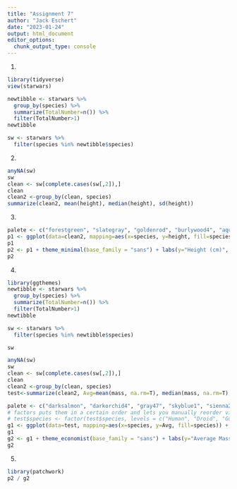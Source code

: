```yaml
---
title: "Assignment 7"
author: "Jack Eschert"
date: "2023-01-24"
output: html_document
editor_options: 
  chunk_output_type: console
---
```

1. 
```r
library(tidyverse)
view(starwars)

newtibble <- starwars %>%
  group_by(species) %>%
  summarize(TotalNumber=n()) %>%
  filter(TotalNumber>1)
newtibble

sw <- starwars %>%
  filter(species %in% newtibble$species)
```

2. 
```r
anyNA(sw)
sw
clean <- sw[complete.cases(sw[,2]),]
clean
clean2 <-group_by(clean, species)
summarize(clean2, mean(height), median(height), sd(height))
```
3. 
```r
palete <- c("forestgreen", "slategray", "goldenrod", "burlywood4", "aquamarine1", "hotpink1", "lightsalmon", "linen", "tan")
p1 <- ggplot(data=clean2, mapping=aes(x=species, y=height, fill=species)) + geom_boxplot() + scale_fill_manual(values=palete)
p1
p2 <- p1 + theme_minimal(base_family = "sans") + labs(y="Height (cm)", x="Species") + annotate(geom="text", label="p=1.2E-0.5", x=8.75, y=230)
p2
```
4. 
```r
library(ggthemes)
newtibble <- starwars %>%
  group_by(species) %>%
  summarize(TotalNumber=n()) %>%
  filter(TotalNumber>1)
newtibble

sw <- starwars %>%
  filter(species %in% newtibble$species)

sw

anyNA(sw)
sw
clean <- sw[complete.cases(sw[,2]),]
clean
clean2 <-group_by(clean, species)
test<-summarize(clean2, Avg=mean(mass, na.rm=T), median(mass, na.rm=T), sd(mass, na.rm=T), sum(mass, na.rm=T))

palete <- c("darksalmon", "darkorchid4", "gray47", "skyblue1", "sienna2", "thistle", "plum2", "seagreen", "midnightblue")
# factors puts them in a certain order and lets you manually reorder via the levels argument 
# test$species <- factor(test$species, levels = c("Human", "Droid", "Gungan", "Kaminoan", "Mirialan", "Twi'lek",  "Wookiee",  "Zabrak"))
g1 <- ggplot(data=test, mapping=aes(x=species, y=Avg, fill=species)) +  geom_bar(stat="identity", position = "dodge", width=.5) + scale_fill_manual(values=palete) 
g1
g2 <- g1 + theme_economist(base_family = "sans") + labs(y="Average Mass (kg)", x="Species")
g2
```
5. 
```r
library(patchwork)
p2 / g2
```


